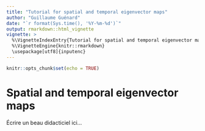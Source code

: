 ```yaml
---
title: "Tutorial for spatial and temporal eigenvector maps"
author: "Guillaume Guénard"
date: "`r format(Sys.time(), '%Y-%m-%d')`"
output: rmarkdown::html_vignette
vignette: >
  %\VignetteIndexEntry{Tutorial for spatial and temporal eigenvector maps}
  %\VignetteEngine{knitr::rmarkdown}
  \usepackage[utf8]{inputenc}
---
```


```r
knitr::opts_chunk$set(echo = TRUE)
```

# Spatial and temporal eigenvector maps

Écrire un beau didacticiel ici...
